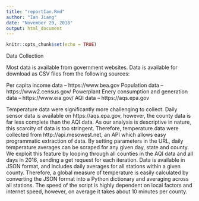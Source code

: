 ```yaml
---
title: "reportIan.Rmd"
author: "Ian Jiang"
date: "November 29, 2018"
output: html_document
---
```


```r
knitr::opts_chunk$set(echo = TRUE)
```

Data Collection

Most data is available from government websites. Data is available for download as CSV files from the following sources:

Per capita income data -- https://www.bea.gov
Population data -- https://www2.census.gov/
Powerplant Enery consumption and generation data -- https://www.eia.gov/
AQI data -- https://aqs.epa.gov

Temperature data were significantly more challenging to collect. Daily sensor data is available on https://aqs.epa.gov, however, the county data is far less complete than the AQI data. As our analysis is descriptive in nature, this scarcity of data is too stringent. Therefore, temperature data were collected from http://api.mesowest.net, an API which allows easy programmatic extraction of data. By setting parameters in the URL, daily temperature averages can be scraped for any given day, state and county. We exploit this feature by looping through all counties in the AQI data and all days in 2016, sending a get request for each iteration. Data is available in JSON format, and includes daily averages for all stations within a given county. Therefore, a global measure of temperature is easily calculated by converting the JSON format into a Python dictionary and averaging across all stations. The speed of the script is highly dependent on local factors and internet speed, however, on average it takes about 10 minutes per county.    

